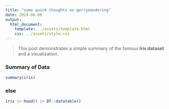 ```yaml
---
title: "some quick thoughts on gerrymandering"
date: 2024-06-08
output:
  html_document:
    template: ../assets/template.html
    css: ../assets/style.css
---
```


> This post demonstrates a simple summary of the famous **Iris dataset** and a visualization.


### Summary of Data

```r
summary(iris)
```


### else

```r
iris |> head() |> DT::datatable()
```

